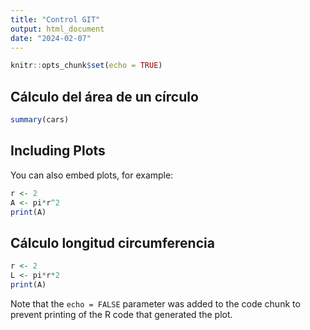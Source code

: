 ```yaml
---
title: "Control GIT"
output: html_document
date: "2024-02-07"
---
```


```r
knitr::opts_chunk$set(echo = TRUE)
```

## Cálculo del área de un círculo

```r
summary(cars)
```

## Including Plots

You can also embed plots, for example:

```r
r <- 2
A <- pi*r^2
print(A)

```
## Cálculo longitud circumferencia

```r
r <- 2
L <- pi*r*2
print(A)

```
Note that the `echo = FALSE` parameter was added to the code chunk to prevent printing of the R code that generated the plot.
